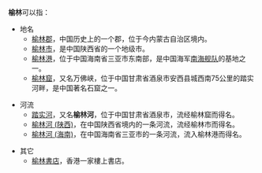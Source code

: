 '''榆林'''可以指：

*地名
**[[榆林郡|榆林郡]]，中国历史上的一个郡，位于今内蒙古自治区境内。
**[[榆林市|榆林市]]，是中国陕西省的一个地级市。
**[[榆林港|榆林港]]，位于中国海南省三亚市东南部，是中国海军[[南海舰队|南海舰队]]的基地之一。
**[[榆林窟|榆林窟]]，又名万佛峡，位于中国甘肃省酒泉市安西县城西南75公里的踏实河畔，是中国著名石窟之一。

*河流
**[[踏实河|踏实河]]，又名'''榆林河'''，位于中国甘肃省酒泉市，流经榆林窟而得名。
**[[榆林河_(陕西)|榆林河 (陕西)]]，在中国陕西省境内的一条河流，流经榆林市而得名。
**[[榆林河_(海南)|榆林河 (海南)]]，在中国海南省三亚市的一条河流，流入榆林港而得名。

*其它
**[[榆林書店|榆林書店]]，香港一家樓上書店。

{{disambig|Cat=二字中國相關消歧義}}